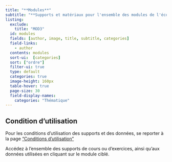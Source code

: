 ```yaml
---
title: "**Modules**"
subtitle: "**Supports et matériaux pour l'ensemble des modules de l'école d'été**"
listing:
  exclude: 
    title: "MOD3" 
  id: modules
  fields: [author, image, title, subtitle, categories]
  field-links: 
    - author
  contents: modules
  sort-ui:  [categories]
  sort: ["ordre"]
  filter-ui: true
  type: default
  categories: true
  image-height: 160px
  table-hover: true
  page-size: 30
  field-display-names:
    categories: "Thématique"
---
```


::: callout-important
## Condition d'utilisation

Pour les conditions d'utilisation des supports et des données, se reporter à la page ["Conditions d'utilisation"](conditions.qmd)
:::

Accédez à l'ensemble des supports de cours ou d'exercices, ainsi qu'aux données utilisées en cliquant sur le module ciblé.

::: {#modules}
:::
